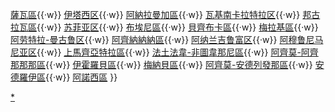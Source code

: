 {{Navbox
|name  = 馬達加斯加行政區劃
|title = [[馬達加斯加]][[馬達加斯加行政區劃|行政區劃]]
|image = {{flagicon|Madagascar|size=90px|馬達加斯加國旗}}
|state={{{state<includeonly>|collapsed</includeonly>}}}
|above=首都：[[塔那那利佛]]
|list1 = {{nowrap begin}} [[迪亞納區]]{{·w}} [[薩瓦區]]{{·w}} [[伊塔西区]]{{·w}} [[阿納拉曼加區]]{{·w}} [[瓦基南卡拉特拉区]]{{·w}} [[邦古拉瓦區]]{{·w}} [[苏菲亚区]]{{·w}} [[布埃尼區]]{{·w}} [[貝齊布卡區]]{{·w}} [[梅拉基區]]{{·w}} [[阿劳特拉-曼古鲁区]]{{·w}} [[阿齊納納納區]]{{·w}} [[阿纳兰吉鲁富区]]{{·w}} [[阿穆鲁尼马尼亚区]]{{·w}} [[上馬齊亞特拉區]]{{·w}} [[法土法韋-非圖韋那尼區]]{{·w}} [[阿齊莫-阿齊那那那區]]{{·w}} [[伊霍羅貝區]]{{·w}} [[梅納貝區]]{{·w}} [[阿齊莫-安德列發那區]]{{·w}} [[安德羅伊區]]{{·w}} [[阿諾西區]] {{nowrap end}}
}}<noinclude>

[[Category:馬達加斯加|*]]

</noinclude>